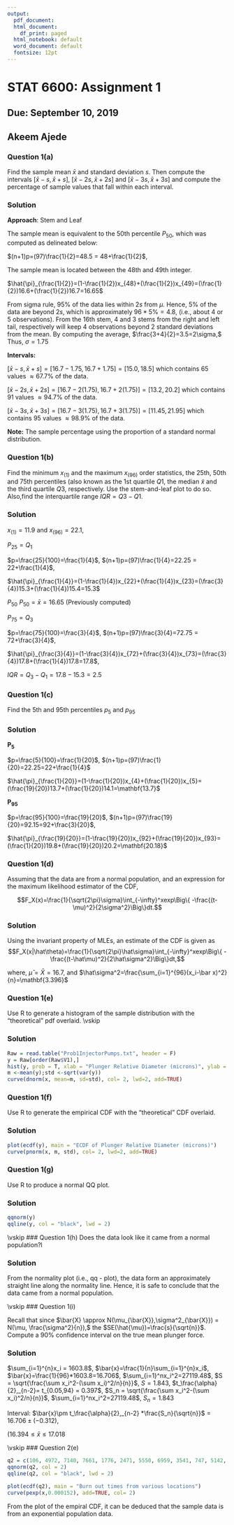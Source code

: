 ```yaml
---
output:
  pdf_document: 
  html_document:
    df_print: paged
  html_notebook: default
  word_document: default
  fontsize: 12pt
---
```



# STAT 6600: Assignment 1
## Due: September 10, 2019
## Akeem Ajede

\medskip

### Question 1(a)
Find the sample mean $\bar{x}$ and standard deviation $s$. Then compute the intervals [$\bar{x}-s, \bar{x}+s$], [$\bar{x}-2s, \bar{x}+2s$] and [$\bar{x}-3s, \bar{x}+3s$] and compute the percentage of sample values that fall within each interval.

### Solution

$\mathbf{Approach}$: Stem and Leaf


The sample mean is equivalent to the 50th percentile $P_{50}$, which was computed as delineated below:


$(n+1)p=(97)\frac{1}{2}=48.5 = 48+\frac{1}{2}$,

The sample mean is located between the 48th and 49th integer.

$\hat{\pi}_{\frac{1}{2}}=(1-\frac{1}{2})x_{48}+(\frac{1}{2})x_{49}=(\frac{1}{2})16.6+(\frac{1}{2})16.7=16.65$

From sigma rule, $95\%$ of the data lies within $2s$ from $\mu$. Hence, $5\%$ of the data are beyond $2s$, which is approximately $96*5\%=4.8,$ (i.e., about 4 or 5 observations). From the 16th stem, 4 and 3 stems from the right and left tail, respectively will keep 4 observations beyond 2 standard deviations from the mean. 
By computing the average, $\frac{3+4}{2}=3.5=2\sigma,$
Thus, $\sigma=1.75$


$\mathbf{Intervals:}$

$[\bar{x} - s, \bar{x} + s] = [16.7 - 1.75, 16.7 + 1.75] = [15.0, 18.5]$ which contains 65 values $\approx 67.7\%$ of the data.


$[\bar{x} - 2s, \bar{x} + 2s] = [16.7 - 2(1.75), 16.7 + 2(1.75)] = [13.2, 20.2]$ which contains 91 values $\approx 94.7\%$ of the data.

$[\bar{x} - 3s, \bar{x} + 3s] = [16.7 - 3(1.75), 16.7 + 3(1.75)] = [11.45, 21.95]$ which contains 95 values $\approx 98.9\%$ of the data.


$\mathbf{Note:}$ The sample percentage using the proportion of a standard normal distribution.

\medskip


### Question 1(b)
Find the minimum $x_{(1)}$ and the maximum $x_{(96)}$ order statistics, the 25th, 50th and 75th percentiles (also known as the 1st quartile $Q1$, the median $\tilde{x}$  and the third quartile $Q3$, respectively. Use the stem-and-leaf plot to do so. Also,find the interquartile range $IQR = Q3 - Q1$.


### Solution

$x_{(1)}=11.9$ and $x_{(96)}=22.1$,

$P_{25}=Q_1$

$p=\frac{25}{100}=\frac{1}{4}$, $(n+1)p=(97)\frac{1}{4}=22.25 = 22+\frac{1}{4}$,

$\hat{\pi}_{\frac{1}{4}}=(1-\frac{1}{4})x_{22}+(\frac{1}{4})x_{23}=(\frac{3}{4})15.3+(\frac{1}{4})15.4=15.3$

$P_{50}$
$P_{50} = \bar{x}=16.65$ (Previously computed)


$P_{75}=Q_3$

$p=\frac{75}{100}=\frac{3}{4}$, $(n+1)p=(97)\frac{3}{4}=72.75 = 72+\frac{3}{4}$,

$\hat{\pi}_{\frac{3}{4}}=(1-\frac{3}{4})x_{72}+(\frac{3}{4})x_{73}=(\frac{3}{4})17.8+(\frac{1}{4})17.8=17.8$,

$IQR = Q_3-Q_1=17.8-15.3=2.5$



### Question 1(c)
Find the 5th and 95th percentiles $p_5$ and $p_{95}$


### Solution
$\mathbf{P_5}$


$p=\frac{5}{100}=\frac{1}{20}$, $(n+1)p=(97)\frac{1}{20}=22.25=22+\frac{1}{4}$

$\hat{\pi}_{\frac{1}{20}}=(1-\frac{1}{20})x_{4}+(\frac{1}{20})x_{5}=(\frac{19}{20})13.7+(\frac{1}{20})14.1=\mathbf{13.7}$



$\mathbf{P_{95}}$



$p=\frac{95}{100}=\frac{19}{20}$, $(n+1)p=(97)\frac{19}{20}=92.15=92+\frac{3}{20}$,

$\hat{\pi}_{\frac{19}{20}}=(1-\frac{19}{20})x_{92}+(\frac{19}{20})x_{93}=(\frac{1}{20})19.8+(\frac{19}{20})20.2=\mathbf{20.18}$


### Question 1(d)
Assuming that the data are from a normal population, and an expression for the maximum likelihood estimator of the CDF,

$$F_X(x)=\frac{1}{\sqrt{2\pi}\sigma}\int_{-\infty}^xexp\Big\{ -\frac{(t-\mu)^2}{2\sigma^2}\Big\}dt.$$

### Solution

Using the invariant property of MLEs, an estimate of the CDF is given as
$$F_X(x|\hat\theta)=\frac{1}{\sqrt{2\pi}\hat\sigma}\int_{-\infty}^xexp\Big\{ -\frac{(t-\hat\mu)^2}{2\hat\sigma^2}\Big\}dt,$$

where, $\hat\mu=\bar X=16.7$, and $\hat\sigma^2=\frac{\sum_{i=1}^{96}(x_i-\bar x)^2}{n}=\mathbf{3.396}$


### Question 1(e)
Use R to generate a histogram of the sample distribution with the "theoretical" pdf overlaid.
\vskip

### Solution
```r
Raw = read.table("Prob1InjectorPumps.txt", header = F)
y = Raw[order(Raw$V1),]
hist(y, prob = T, xlab = "Plunger Relative Diameter (microns)", ylab = "count", col = "green", main = "Histogram of Plunger Relative Diameter")
m <-mean(y);std <-sqrt(var(y))
curve(dnorm(x, mean=m, sd=std), col= 2, lwd=2, add=TRUE)

```

\medskip

### Question 1(f)
Use R to generate the empirical CDF with the "theoretical" CDF overlaid.

### Solution
```r
plot(ecdf(y), main = "ECDF of Plunger Relative Diameter (microns)")
curve(pnorm(x, m, std), col= 2, lwd=2, add=TRUE)
```



### Question 1(g)
Use R to produce a normal QQ plot.

### Solution
```r
qqnorm(y)
qqline(y, col = "black", lwd = 2)
```

\vskip
### Question 1(h)
Does the data look like it came from a normal population?l

### Solution
From the normality plot (i.e., qq - plot), the data form an approximately straight line along the normality line. Hence, it is safe to conclude that the data came from a normal population.


\vskip
### Question 1(i)

Recall that since $\bar{X} \approx N(\mu_{\bar{X}},\sigma^2_{\bar{X}}) = N(\mu, \frac{\sigma^2}{n}),$ the $SE(\hat{\mu})=\frac{s}{\sqrt{n}}$. Compute a $90\%$ confidence interval on the true mean plunger force.


### Solution
$\sum_{i=1}^{n}x_i = 1603.8$, $\bar{x}=\frac{1}{n}\sum_{i=1}^{n}x_i$, $\bar{x}=\frac{1}{96}*1603.8=16.706$, $\sum_{i=1}^nx_i^2=27119.48$, 
$S = \sqrt{\frac{\sum x_i^2-(\sum x_i)^2/n}{n}}$, $S = 1.843$,
$t_\frac{\alpha}{2},_{n-2}= t_{0.05,94} = 0.397$,
$S_n = \sqrt{\frac{\sum x_i^2-(\sum x_i)^2/n}{n}}$, $\sum_{i=1}^nx_i^2=27119.48$,
$S_n = 1.843$

Interval: $\bar{x}\pm t_\frac{\alpha}{2},_{n-2} *\frac{S_n}{\sqrt{n}}$ = $16.706 \pm(-0.312)$,

$(16.394\leqslant \bar{x} \leqslant 17.018$

                                

\vskip
### Question 2(e)

```r
q2 = c(106, 4972, 7140, 7661, 1776, 2471, 5550, 6959, 3541, 747, 5142, 25691, 11345, 10067, 5434)
qqnorm(q2, col = 2)
qqline(q2, col = "black", lwd = 2)
```


```r
plot(ecdf(q2), main = "Burn out times from various locations")
curve(pexp(x,0.000152), add=TRUE, col= 2)

```


From the plot of the empiral CDF, it can be deduced that the sample data is from an exponential population data.




